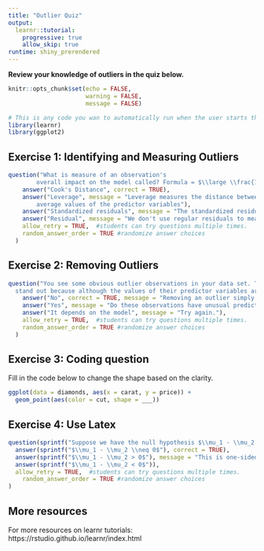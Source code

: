 ```yaml
---
title: "Outlier Quiz"
output: 
  learnr::tutorial:
    progressive: true
    allow_skip: true
runtime: shiny_prerendered
---
```


**Review your knowledge of outliers in the quiz below.**

```r
knitr::opts_chunk$set(echo = FALSE, 
                      warning = FALSE, 
                      message = FALSE)
```


```r
# This is any code you wan to automatically run when the user starts the quiz
library(learnr)
library(ggplot2)
```

## Exercise 1: Identifying and Measuring Outliers


```r
question("What is measure of an observation's 
        overall impact on the model called? Formula = $\\large \\frac{1}{p}(std. res._{i})^{2}(\\frac{h_{i}}{1-h_{i}})$",
    answer("Cook's Distance", correct = TRUE),
    answer("Leverage", message = "Leverage measures the distance between an observation's values of the predictor variables and the 
        average values of the predictor variables"),
    answer("Standardized residuals", message = "The standardized residual is the residual divided by the standard error. The residual is an observation's actual value minus the model's predicted value for that observation."), 
    answer("Residual", message = "We don't use regular residuals to measure outliers. Try again."),
    allow_retry = TRUE,  #students can try questions multiple times. 
    random_answer_order = TRUE #randomize answer choices
  )
```

## Exercise 2: Removing Outliers 

```r
question("You see some obvious outlier observations in your data set. They 
  stand out because although the values of their predictor variables are         common, the response variable values for these observations are extremely low. Can you remove these observations from your model?",
    answer("No", correct = TRUE, message = "Removing an outlier simply because of an unusual value in the response variable is NEVER a viable option. These outliers are legitimate observations and belong in your model."),
    answer("Yes", message = "Do these observations have unusual predictor values or response values?"),
    answer("It depends on the model", message = "Try again."), 
    allow_retry = TRUE,  #students can try questions multiple times. 
    random_answer_order = TRUE #randomize answer choices
  )
```

## Exercise 3: Coding question 

Fill in the code below to change the shape based on the clarity. 
```r
ggplot(data = diamonds, aes(x = carat, y = price)) +
  geom_point(aes(color = cut, shape = ___))
```

## Exercise 4: Use Latex 

```r
question(sprintf("Suppose we have the null hypothesis $\\mu_1 - \\mu_2 = 0$. Which is of the following is a two-sided alternative hypohteiss?"),
  answer(sprintf("$\\mu_1 - \\mu_2 \\neq 0$"), correct = TRUE),
  answer(sprintf("$\\mu_1 - \\mu_2 > 0$"), message = "This is one-sided"),
  answer(sprintf("$\\mu_1 - \\mu_2 < 0$")),
  allow_retry = TRUE,  #students can try questions multiple times. 
    random_answer_order = TRUE #randomize answer choices
)
```

## More resources

For more resources on learnr tutorials: https://rstudio.github.io/learnr/index.html